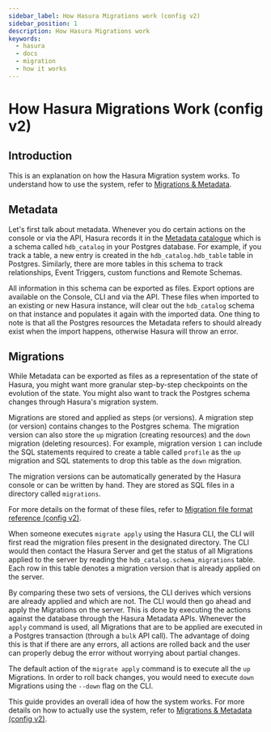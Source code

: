 ```yaml
---
sidebar_label: How Hasura Migrations work (config v2)
sidebar_position: 1
description: How Hasura Migrations work
keywords:
  - hasura
  - docs
  - migration
  - how it works
---
```


# How Hasura Migrations Work (config v2)

## Introduction

This is an explanation on how the Hasura Migration system works. To
understand how to use the system, refer to [Migrations & Metadata](/migrations-metadata-seeds/legacy-configs/config-v2/index.mdx).

## Metadata

Let's first talk about metadata. Whenever you do certain actions on the
console or via the API, Hasura records it in the [Metadata catalogue](/migrations-metadata-seeds/legacy-configs/config-v2/reference/metadata-format.mdx)
which is a schema called `hdb_catalog` in your Postgres database. For example, if you track a table, a new entry is
created in the `hdb_catalog.hdb_table` table in Postgres. Similarly, there are more tables in this schema to track
relationships, Event Triggers, custom functions and Remote Schemas.

All information in this schema can be exported as files. Export options
are available on the Console, CLI and via the API. These files when
imported to an existing or new Hasura instance, will clear out the
`hdb_catalog` schema on that instance and populates it again with the
imported data. One thing to note is that all the Postgres resources the
Metadata refers to should already exist when the import happens,
otherwise Hasura will throw an error.

## Migrations

While Metadata can be exported as files as a representation of the state
of Hasura, you might want more granular step-by-step checkpoints on the
evolution of the state. You might also want to track the Postgres schema
changes through Hasura's migration system.

Migrations are stored and applied as steps (or versions). A migration
step (or version) contains changes to the Postgres schema. The migration
version can also store the `up` migration (creating resources) and the
`down` migration (deleting resources). For example, migration version
`1` can include the SQL statements required to create a table called
`profile` as the `up` migration and SQL statements to drop this table as
the `down` migration.

The migration versions can be automatically generated by the Hasura
console or can be written by hand. They are stored as SQL files in a
directory called `migrations`.

For more details on the format of these files, refer to [Migration file format reference (config v2)](/migrations-metadata-seeds/legacy-configs/config-v2/reference/migration-file-format.mdx).

When someone executes `migrate apply` using the Hasura CLI, the CLI will
first read the migration files present in the designated directory. The
CLI would then contact the Hasura Server and get the status of all
Migrations applied to the server by reading the
`hdb_catalog.schema_migrations` table. Each row in this table denotes a
migration version that is already applied on the server.

By comparing these two sets of versions, the CLI derives which versions
are already applied and which are not. The CLI would then go ahead and
apply the Migrations on the server. This is done by executing the
actions against the database through the Hasura Metadata APIs. Whenever
the `apply` command is used, all Migrations that are to be applied are
executed in a Postgres transaction (through a `bulk` API call). The
advantage of doing this is that if there are any errors, all actions are
rolled back and the user can properly debug the error without worrying
about partial changes.

The default action of the `migrate apply` command is to execute all the
`up` Migrations. In order to roll back changes, you would need to
execute `down` Migrations using the `--down` flag on the CLI.

This guide provides an overall idea of how the system works. For more
details on how to actually use the system, refer to [Migrations & Metadata (config v2)](/migrations-metadata-seeds/legacy-configs/config-v2/index.mdx).
